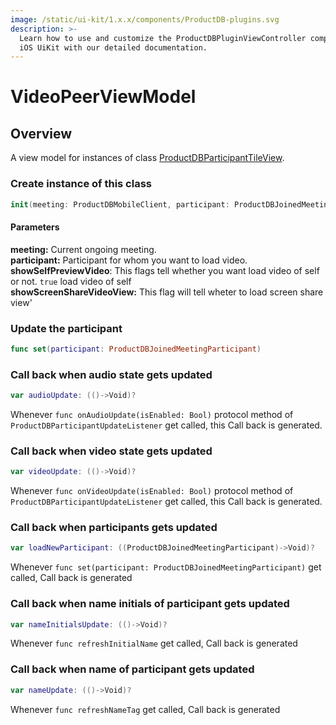 ```yaml
---
image: /static/ui-kit/1.x.x/components/ProductDB-plugins.svg
description: >-
  Learn how to use and customize the ProductDBPluginViewController component in ProductDB's
  iOS UiKit with our detailed documentation.
---
```


# VideoPeerViewModel
## Overview
A view model for instances of class [ProductDBParticipantTileView](/ios/components/ProductDB-participant-tile-view).  

### Create instance of this class 

```swift
init(meeting: ProductDBMobileClient, participant: ProductDBJoinedMeetingParticipant, showSelfPreviewVideo: Bool, showScreenShareVideoView: Bool = false)
```
#### Parameters   
**meeting:** Current ongoing meeting.  
**participant:** Participant for whom you want to load video.    
**showSelfPreviewVideo**: This flags tell whether you want load video of self or not. `true` load video of self   
**showScreenShareVideoView:** This flag will tell wheter to load screen share view'  

### Update the participant 
```swift
func set(participant: ProductDBJoinedMeetingParticipant)
```

### Call back when audio state gets updated  

```swift
var audioUpdate: (()->Void)?
```
Whenever `func onAudioUpdate(isEnabled: Bool)` protocol method  of `ProductDBParticipantUpdateListener` get called,
 this Call back is generated.

### Call back when video state gets updated  

```swift
var videoUpdate: (()->Void)?
```
Whenever `func onVideoUpdate(isEnabled: Bool)` protocol method  of `ProductDBParticipantUpdateListener` get called,
 this Call back is generated.


### Call back when participants gets updated  
```swift
var loadNewParticipant: ((ProductDBJoinedMeetingParticipant)->Void)?
```
Whenever `func set(participant: ProductDBJoinedMeetingParticipant)` get called, Call back is generated


### Call back when name initials of participant gets updated  
```swift
var nameInitialsUpdate: (()->Void)?
```
Whenever `func refreshInitialName` get called, Call back is generated

### Call back when name of participant gets updated  

```swift
var nameUpdate: (()->Void)?
```
Whenever `func refreshNameTag` get called, Call back is generated


<head>
  <title>iOS ProductDBPluginViewController</title>
</head>
